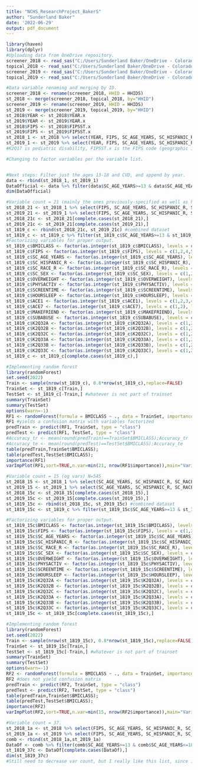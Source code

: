 ---
title: "NCHS_ResearchProject_BakerS"
author: "Sunderland Baker"
date: '2022-06-29'
output: pdf_document
---

``` {r upload and organize data}
library(haven)
library(dplyr)
#Uploading data from OneDrive repository.
screener_2018 <- read_sas("C:/Users/Sunderland Baker/OneDrive - Colorado College/JUNIOR YEAR/BIOS6670/NCHS Research Project/nsch_2018_screener.sas7bdat")
topical_2018 <- read_sas("C:/Users/Sunderland Baker/OneDrive - Colorado College/JUNIOR YEAR/BIOS6670/NCHS Research Project/nsch_2018_topical.sas7bdat")
screener_2019 <- read_sas("C:/Users/Sunderland Baker/OneDrive - Colorado College/JUNIOR YEAR/BIOS6670/NCHS Research Project/nsch_2019_screener.sas7bdat")
topical_2019 <- read_sas("C:/Users/Sunderland Baker/OneDrive - Colorado College/JUNIOR YEAR/BIOS6670/NCHS Research Project/nsch_2019_topical.sas7bdat")

#Data variable renaming and merging by ID.
screener_2018 <- rename(screener_2018, HHID = HHIDS)
st_2018 <- merge(screener_2018, topical_2018, by="HHID")
screener_2019 <- rename(screener_2019, HHID = HHIDS)
st_2019 <- merge(screener_2019, topical_2019, by="HHID")
st_2018$YEAR <- st_2018$YEAR.x
st_2019$YEAR <- st_2019$YEAR.x
st_2018$FIPS <- st_2018$FIPSST.x
st_2019$FIPS <- st_2019$FIPSST.x
st_2018_1 <- st_2018 %>% select(YEAR, FIPS, SC_AGE_YEARS, SC_HISPANIC_R, SC_RACE_R, SC_SEX, BMICLASS, OVERWEIGHT, PHYSACTIV, SCREENTIME, HOURSLEEP, K2Q32A, K2Q32B, K2Q32C, K2Q33A, K2Q33B, K2Q33C, C_K2Q17,C_K2Q22, TENURE.x, TOTKIDS_R.x, A1_BORN, A1_MARITAL, A1_MENTHEALTH, A1_PHYSHEALTH, ACE1, ACE7, HCABILITY, BIRTHWT, BREATHING, CAVITIES, DENTALSERV3, FAMILY_R, FPL_I1, HIGRADE_TVIS, K10Q11, K10Q12, K10Q40_R, K10Q41_R, K11Q62, K2Q40A, K2Q40C, K2Q41A, K2Q41C, K5Q20_R, K6Q73_R, K7Q30, K7Q38, K8Q31, K9Q41, MAKEFRIEND, METRO_YN.x, S9Q34, SC_K2Q16, SUBABUSE)
st_2019_1 <- st_2019 %>% select(YEAR, FIPS, SC_AGE_YEARS, SC_HISPANIC_R, SC_RACE_R, SC_SEX, BMICLASS, OVERWEIGHT, PHYSACTIV, SCREENTIME, HOURSLEEP, K2Q32A, K2Q32B, K2Q32C, K2Q33A, K2Q33B, K2Q33C, C_K2Q17,C_K2Q22, TENURE.x, TOTKIDS_R.x, A1_BORN, A1_MARITAL, A1_MENTHEALTH, A1_PHYSHEALTH, ACE1, ACE7, HCABILITY, BIRTHWT, BREATHING, CAVITIES, DENTALSERV3, FAMILY_R, FPL_I1, HIGRADE_TVIS, K10Q11, K10Q12, K10Q40_R, K10Q41_R, K11Q62, K2Q40A, K2Q40C, K2Q41A, K2Q41C, K5Q20_R, K6Q73_R, K7Q30, K7Q38, K8Q31, K9Q41, MAKEFRIEND, METRO_YN.x, S9Q34, SC_K2Q16, SUBABUSE)
#K2Q17 is pediatric disability, FIPSST.x is the FIPS code (geographic info), TENURE is how the household is owned, TOTKIDS_R is how many kids in house, A1/2_BORN is foreign-born parents, A1/2_MARITAL is parent marital status, A1/2_MENT/PHYSHEALTH is parent mental/physical health, ACE1 is food/housing insecurity, ACE7 is violence experienced [trauma vars], HCABILITY is health affecting ability, BIRTHWT is low/norm birth weight, BREATHING is breathing difficulties, BULLIED_R is getting bullied (freq), CAVITIES is having cavities, DENTALSERV3 is getting dental care on toothbrushing, FAMILY_R is family dynamic, FPL_I1 is family-poverty ratio, HIGRADE_TVIS is the parental level of education, K10Q11 is neighborhood walking paths, K10Q12 is parks/playgrounds, K10Q40_R is neighborhood safety, K10Q41_R is school safety, K11Q62 is FRLP usage in school by children, K2Q40A/C is asthma/its severity, K2Q41A/C is diabetes/its severity, K5Q20_R is healthcare access, K6Q73_R is behavioral resilience, K7Q30 sports involvement, K7Q38 child employment, K8Q31 is parental perceptions of child rearing, K9Q41 is smoking in house, MAKEFRIEND is child's socializability, METRO_YN is living in a metro area, S9Q33 is receiving WIC, SC_K2Q16 is disability impacting tasks, SUBABUSE is child with substance abuse.

#Changing to factor variables per the variable list.


#Next steps: Filter just the ages 13-18 and CVD, and append by year.
data <- rbind(st_2018_1, st_2019_1)
DataOfficial <- data %>% filter(data$SC_AGE_YEARS>=13 & data$SC_AGE_YEARS<=18)
dim(DataOfficial)
```

``` {r small dataset}
#Variable count = 21 (mainly the ones previously-specified as well as home-life and social and emotional variables.) N=675
st_2018_21 <- st_2018_1 %>% select(FIPS, SC_AGE_YEARS, SC_HISPANIC_R, SC_RACE_R, SC_SEX, BMICLASS, OVERWEIGHT, PHYSACTIV, SCREENTIME, HOURSLEEP, ACE1, ACE7, MAKEFRIEND, SUBABUSE, K2Q32A, K2Q32B, K2Q32C, K2Q33A, K2Q33B, K2Q33C)
st_2019_21 <- st_2019_1 %>% select(FIPS, SC_AGE_YEARS, SC_HISPANIC_R, SC_RACE_R, SC_SEX, BMICLASS, OVERWEIGHT, PHYSACTIV, SCREENTIME, HOURSLEEP, ACE1, ACE7, MAKEFRIEND, SUBABUSE, K2Q32A, K2Q32B, K2Q32C, K2Q33A, K2Q33B, K2Q33C)
st_2018_21c <- st_2018_21[complete.cases(st_2018_21),]
st_2019_21c <- st_2019_21[complete.cases(st_2019_21),]
st_1819_c <- rbind(st_2018_21c, st_2019_21c) #combined dataset
st_1819_c <- st_1819_c %>% filter(st_1819_c$SC_AGE_YEARS>=13 & st_1819_c$SC_AGE_YEARS<=18)
#Factorizing variables for proper output.
st_1819_c$BMICLASS <- factor(as.integer(st_1819_c$BMICLASS), levels = c(1,2,3,4), labels = c("0-5th perc","5-85th perc", "85-95th perc", "95-100th perc"))
st_1819_c$FIPS <- factor(as.integer(st_1819_c$FIPS), levels = c(1,2,4,5,6,8,9,10,11,12,13,15,16,17,18,19,20,21,22,23,24,25,26,27,28,29,30,31,32,33,34,35,36,37,38,39,40,41,42,44,45,46,47,48,49,50,51,53,54,55,56), labels = c("Alabama","Alaska","Arizona","Arkansas","California","Colorado","Connecticut","Delaware","District of Columbia","Florida","Georgia","Hawaii","Idaho","Illinois","Indiana","Iowa","Kansas","Kentucky","Louisiana","Maine","Maryland","Massachusetts","Michigan","Minnesota","Mississippi","Missouri","Montana","Nebraska","Nevada","New Hampshire","New Jersey","New Mexico","New York","North Carolina","North Dakota","Ohio","Oklahoma","Oregon","Pennsylvania","Rhode Island","South Carolina","South Dakota","Tennessee","Texas","Utah","Vermont","Virginia","Washington","West Virginia","Wisconsin","Wyoming"))
st_1819_c$SC_AGE_YEARS <- factor(as.integer(st_1819_c$SC_AGE_YEARS), levels = c(13,14,15,16,17,18))
st_1819_c$SC_HISPANIC_R <- factor(as.integer(st_1819_c$SC_HISPANIC_R), levels = c(1,2), labels = c("Hispanic/Latino Origin","Not Hispanic/Latino"))
st_1819_c$SC_RACE_R <- factor(as.integer(st_1819_c$SC_RACE_R), levels = c(1,2,3,4,5,7), labels = c("White","Black or African American","American Indian or Alaska Native","Asian","Native Hawaiian or Pacific Islander","Two or More Races"))
st_1819_c$SC_SEX <- factor(as.integer(st_1819_c$SC_SEX), levels = c(1,2), labels = c("Male","Female"))
st_1819_c$OVERWEIGHT <- factor(as.integer(st_1819_c$OVERWEIGHT), levels = c(1,2), labels = c("Yes","No"))
st_1819_c$PHYSACTIV <- factor(as.integer(st_1819_c$PHYSACTIV), levels = c(1,2,3,4), labels = c("0 days","1-3 days","4-6 days","Every day"))
st_1819_c$SCREENTIME <- factor(as.integer(st_1819_c$SCREENTIME), levels = c(1,2,3,4,5), labels = c("<1 hour","1 hour","2 hours","3 hours",">4 hours"))
st_1819_c$HOURSLEEP <- factor(as.integer(st_1819_c$HOURSLEEP), levels = c(1,2,3,4,5,6,7), labels = c("<6 hours","6 hours","7 hours","8 hours","9 hours","10 hours",">11 hours"))
st_1819_c$ACE1 <- factor(as.integer(st_1819_c$ACE1), levels = c(1,2,3,4), labels = c("Never","Rarely","Somewhat Often","Very Often"))
st_1819_c$ACE7 <- factor(as.integer(st_1819_c$ACE7), levels = c(1,2), labels = c("Victim of Violence","Not Victim of Violence"))
st_1819_c$MAKEFRIEND <- factor(as.integer(st_1819_c$MAKEFRIEND), levels = c(1,2,3), labels = c("No difficulty","Some difficulty","A lot of difficulty"))
st_1819_c$SUBABUSE <- factor(as.integer(st_1819_c$SUBABUSE), levels = c(1,2), labels = c("Substance Use Disorder","No Substance Abuse"))
st_1819_c$K2Q32A <- factor(as.integer(st_1819_c$K2Q32A), levels = c(1,2), labels = c("Depression","No Depression"))
st_1819_c$K2Q32B <- factor(as.integer(st_1819_c$K2Q32B), levels = c(1,2), labels = c("Depression Currently","No Depression Currently"))
st_1819_c$K2Q32C <- factor(as.integer(st_1819_c$K2Q32C), levels = c(1,2,3), labels = c("Mild","Moderate","Severe"))
st_1819_c$K2Q33A <- factor(as.integer(st_1819_c$K2Q33A), levels = c(1,2), labels = c("Anxiety","No Anxiety"))
st_1819_c$K2Q33B <- factor(as.integer(st_1819_c$K2Q33B), levels = c(1,2), labels = c("Anxiety Currently","No Anxiety Currently"))
st_1819_c$K2Q33C <- factor(as.integer(st_1819_c$K2Q33C), levels = c(1,2,3), labels = c("Mild","Moderate","Severe"))
st_1819_c <- st_1819_c[complete.cases(st_1819_c),]

#Implementing random forest
library(randomForest)
set.seed(2022)
Train <- sample(nrow(st_1819_c), 0.8*nrow(st_1819_c),replace=FALSE)
TrainSet <- st_1819_c[Train,]
TestSet <- st_1819_c[-Train,] #whatever is not part of trainset
summary(TrainSet)
summary(TestSet)
options(warn=-1)
RF1 <- randomForest(formula = BMICLASS ~ ., data = TrainSet, importance=TRUE)
RF1 #yields a confusion matrix with variables factorized
predTrain <- predict(RF1, TrainSet, type = "class")
predTest <- predict(RF1, TestSet, type = "class")
#Accuracy_tr <- mean(round(predTrain)==TrainSet$BMICLASS);Accuracy_tr
#Accuracy_te <- mean(round(predTest)==TestSet$BMICLASS);Accuracy_te
table(predTrain,TrainSet$BMICLASS);
table(predTest,TestSet$BMICLASS);
importance(RF1)
varImpPlot(RF1,sort=TRUE,n.var=min(21, nrow(RF1$importance)),main="Variable Importance Plot for Obesity Predictions with Psychoecological Variables")
```

```{r small dataset}
#Variable count = 15 (og vars) N=545
st_2018_15 <- st_2018_1 %>% select(SC_AGE_YEARS, SC_HISPANIC_R, SC_RACE_R, SC_SEX, BMICLASS, OVERWEIGHT, PHYSACTIV, SCREENTIME, HOURSLEEP, K2Q32A, K2Q32B, K2Q32C, K2Q33A, K2Q33B, K2Q33C)
st_2019_15 <- st_2019_1 %>% select(SC_AGE_YEARS, SC_HISPANIC_R, SC_RACE_R, SC_SEX, BMICLASS, OVERWEIGHT, PHYSACTIV, SCREENTIME, HOURSLEEP, K2Q32A, K2Q32B, K2Q32C, K2Q33A, K2Q33B, K2Q33C)
st_2018_15c <- st_2018_15[complete.cases(st_2018_15),]
st_2019_15c <- st_2019_15[complete.cases(st_2019_15),]
st_1819_15c <- rbind(st_2018_15c, st_2019_15c) #combined dataset
st_1819_15c <- st_1819_c %>% filter(st_1819_15c$SC_AGE_YEARS>=13 & st_1819_15c$SC_AGE_YEARS<=18)

#Factorizing variables for proper output.
st_1819_15c$BMICLASS <- factor(as.integer(st_1819_15c$BMICLASS), levels = c(1,2,3,4), labels = c("0-5th perc","5-85th perc", "85-95th perc", "95-100th perc"))
st_1819_15c$FIPS <- factor(as.integer(st_1819_15c$FIPS), levels = c(1,2,4,5,6,8,9,10,11,12,13,15,16,17,18,19,20,21,22,23,24,25,26,27,28,29,30,31,32,33,34,35,36,37,38,39,40,41,42,44,45,46,47,48,49,50,51,53,54,55,56), labels = c("Alabama","Alaska","Arizona","Arkansas","California","Colorado","Connecticut","Delaware","District of Columbia","Florida","Georgia","Hawaii","Idaho","Illinois","Indiana","Iowa","Kansas","Kentucky","Louisiana","Maine","Maryland","Massachusetts","Michigan","Minnesota","Mississippi","Missouri","Montana","Nebraska","Nevada","New Hampshire","New Jersey","New Mexico","New York","North Carolina","North Dakota","Ohio","Oklahoma","Oregon","Pennsylvania","Rhode Island","South Carolina","South Dakota","Tennessee","Texas","Utah","Vermont","Virginia","Washington","West Virginia","Wisconsin","Wyoming"))
st_1819_15c$SC_AGE_YEARS <- factor(as.integer(st_1819_15c$SC_AGE_YEARS), levels = c(13,14,15,16,17,18))
st_1819_15c$SC_HISPANIC_R <- factor(as.integer(st_1819_15c$SC_HISPANIC_R), levels = c(1,2), labels = c("Hispanic/Latino Origin","Not Hispanic/Latino"))
st_1819_15c$SC_RACE_R <- factor(as.integer(st_1819_15c$SC_RACE_R), levels = c(1,2,3,4,5,7), labels = c("White","Black or African American","American Indian or Alaska Native","Asian","Native Hawaiian or Pacific Islander","Two or More Races"))
st_1819_15c$SC_SEX <- factor(as.integer(st_1819_15c$SC_SEX), levels = c(1,2), labels = c("Male","Female"))
st_1819_15c$OVERWEIGHT <- factor(as.integer(st_1819_15c$OVERWEIGHT), levels = c(1,2), labels = c("Yes","No"))
st_1819_15c$PHYSACTIV <- factor(as.integer(st_1819_15c$PHYSACTIV), levels = c(1,2,3,4), labels = c("0 days","1-3 days","4-6 days","Every day"))
st_1819_15c$SCREENTIME <- factor(as.integer(st_1819_15c$SCREENTIME), levels = c(1,2,3,4,5), labels = c("<1 hour","1 hour","2 hours","3 hours",">4 hours"))
st_1819_15c$HOURSLEEP <- factor(as.integer(st_1819_15c$HOURSLEEP), levels = c(1,2,3,4,5,6,7), labels = c("<6 hours","6 hours","7 hours","8 hours","9 hours","10 hours",">11 hours"))
st_1819_15c$K2Q32A <- factor(as.integer(st_1819_15c$K2Q32A), levels = c(1,2), labels = c("Depression","No Depression"))
st_1819_15c$K2Q32B <- factor(as.integer(st_1819_15c$K2Q32B), levels = c(1,2), labels = c("Depression Currently","No Depression Currently"))
st_1819_15c$K2Q32C <- factor(as.integer(st_1819_15c$K2Q32C), levels = c(1,2,3), labels = c("Mild","Moderate","Severe"))
st_1819_15c$K2Q33A <- factor(as.integer(st_1819_15c$K2Q33A), levels = c(1,2), labels = c("Anxiety","No Anxiety"))
st_1819_15c$K2Q33B <- factor(as.integer(st_1819_15c$K2Q33B), levels = c(1,2), labels = c("Anxiety Currently","No Anxiety Currently"))
st_1819_15c$K2Q33C <- factor(as.integer(st_1819_15c$K2Q33C), levels = c(1,2,3), labels = c("Mild","Moderate","Severe"))
st_1819_15c <- st_1819_15c[complete.cases(st_1819_15c),]

#Implementing random forest
library(randomForest)
set.seed(2022)
Train <- sample(nrow(st_1819_15c), 0.8*nrow(st_1819_15c),replace=FALSE)
TrainSet <- st_1819_15c[Train,]
TestSet <- st_1819_15c[-Train,] #whatever is not part of trainset
summary(TrainSet)
summary(TestSet)
options(warn=-1)
RF2 <- randomForest(formula = BMICLASS ~ ., data = TrainSet, importance=TRUE)
RF2 #does not yield confusion matrix
predTrain <- predict(RF2, TrainSet, type = "class")
predTest <- predict(RF2, TestSet, type = "class")
table(predTrain,TrainSet$BMICLASS);
table(predTest,TestSet$BMICLASS);
importance(RF2)
varImpPlot(RF2,sort=TRUE,n.var=min(15, nrow(RF2$importance)),main="Variable Importance Plot for Obesity Predictions with Psychoecological Variables")
```

```{r large dataset}
#Variable count = 37. 
st_2018_1a <- st_2018 %>% select(FIPS, SC_AGE_YEARS, SC_HISPANIC_R, SC_RACE_R, SC_SEX, BMICLASS, OVERWEIGHT, PHYSACTIV, SCREENTIME, HOURSLEEP, K2Q32A, K2Q32B, K2Q32C, K2Q33A, K2Q33B, K2Q33C, C_K2Q22, TENURE.x, TOTKIDS_R.x, A1_MARITAL, A1_MENTHEALTH, A1_PHYSHEALTH, ACE1, ACE7, FPL_I1, HIGRADE_TVIS, K10Q11, K10Q12, K10Q40_R, K10Q41_R, K11Q62, K6Q73_R, K7Q30, MAKEFRIEND, SUBABUSE)
st_2019_1a <- st_2019 %>% select(FIPS, SC_AGE_YEARS, SC_HISPANIC_R, SC_RACE_R, SC_SEX, BMICLASS, OVERWEIGHT, PHYSACTIV, SCREENTIME, HOURSLEEP, K2Q32A, K2Q32B, K2Q32C, K2Q33A, K2Q33B, K2Q33C, C_K2Q22, TENURE.x, TOTKIDS_R.x, A1_MARITAL, A1_MENTHEALTH, A1_PHYSHEALTH, ACE1, ACE7, FPL_I1, HIGRADE_TVIS, K10Q11, K10Q12, K10Q40_R, K10Q41_R, K11Q62, K6Q73_R, K7Q30, MAKEFRIEND, SUBABUSE)
comb <- rbind(st_2018_1a,st_2019_1a)
DataOf <- comb %>% filter(comb$SC_AGE_YEARS>=13 & comb$SC_AGE_YEARS<=18)
st_1819_37c <- DataOf[complete.cases(DataOf),]
dim(st_1819_37c)
#Still need to decrease var count, but I really like this list, since it yields zero entries upon filtering NA values.
```